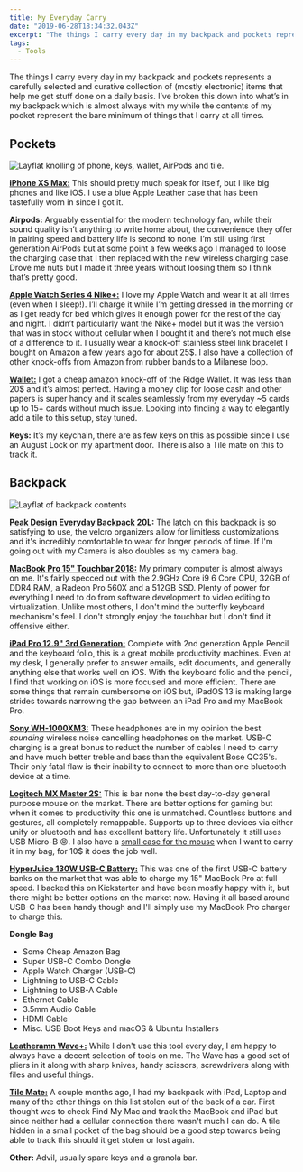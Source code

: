 ```yaml
---
title: My Everyday Carry
date: "2019-06-28T18:34:32.043Z"
excerpt: "The things I carry every day in my backpack and pockets represents a carefully selected and curative collection of (mostly electronic) items that help me get stuff done on a daily basis. I’ve broken this down into what’s in my backpack which is almost always with my while the contents of my pocket represent the bare minimum of things that I carry at all times."
tags:
  - Tools
---
```


The things I carry every day in my backpack and pockets represents a carefully selected and curative collection of (mostly electronic) items that help me get stuff done on a daily basis. I’ve broken this down into what’s in my backpack which is almost always with my while the contents of my pocket represent the bare minimum of things that I carry at all times.

## Pockets

![Layflat knolling of phone, keys, wallet, AirPods and tile. ](../assets/pocket-edc.png "Thought I would inspire myself with Adam Savage's knolling posts. ")

**[iPhone XS Max:](https://www.apple.com/shop/buy-iphone/iphone-xs)** This should pretty much speak for itself, but I like big phones and like iOS. I use a blue Apple Leather case that has been tastefully worn in since I got it.

**Airpods:** Arguably essential for the modern technology fan, while their sound quality isn’t anything to write home about, the convenience they offer in pairing speed and battery life is second to none. I’m still using first generation AirPods but at some point a few weeks ago I managed to loose the charging case that I then replaced with the new wireless charging case. Drove me nuts but I made it three years without loosing them so I think that’s pretty good.

**[Apple Watch Series 4 Nike+:](https://www.apple.com/airpods/)** I love my Apple Watch and wear it at all times (even when I sleep!). I’ll charge it while I’m getting dressed in the morning or as I get ready for bed which gives it enough power for the rest of the day and night. I didn’t particularly want the Nike+ model but it was the version that was in stock without cellular when I bought it and there’s not much else of a difference to it. I usually wear a knock-off stainless steel link bracelet I bought on Amazon a few years ago for about 25\$. I also have a collection of other knock-offs from Amazon from rubber bands to a Milanese loop.

**[Wallet:](https://www.amazon.com/gp/product/B074DSWXJZ/ref=ppx_yo_dt_b_asin_title_o02_s00?ie=UTF8&psc=1)** I got a cheap amazon knock-off of the Ridge Wallet. It was less than 20\$ and it’s almost perfect. Having a money clip for loose cash and other papers is super handy and it scales seamlessly from my everyday ~5 cards up to 15+ cards without much issue. Looking into finding a way to elegantly add a tile to this setup, stay tuned.

**Keys:** It’s my keychain, there are as few keys on this as possible since I use an August Lock on my apartment door. There is also a Tile mate on this to track it.

## Backpack

![Layflat of backpack contents](../assets/backpack-edc.png)

**[Peak Design Everyday Backpack 20L](https://www.peakdesign.com/collections/everyday-bags/products/everyday-backpack?variant=9783969284140):** The latch on this backpack is so satisfying to use, the velcro organizers allow for limitless customizations and it's incredibly comfortable to wear for longer periods of time. If I'm going out with my Camera is also doubles as my camera bag.

**[MacBook Pro 15" Touchbar 2018:](https://www.apple.com/shop/buy-mac/macbook-pro)** My primary computer is almost always on me. It's fairly specced out with the 2.9GHz Core i9 6 Core CPU, 32GB of DDR4 RAM, a Radeon Pro 560X and a 512GB SSD. Plenty of power for everything I need to do from software development to video editing to virtualization. Unlike most others, I don't mind the butterfly keyboard mechanism's feel. I don't strongly enjoy the touchbar but I don't find it offensive either.

**[iPad Pro 12.9" 3rd Generation:](https://www.apple.com/ipad-pro/)** Complete with 2nd generation Apple Pencil and the keyboard folio, this is a great mobile productivity machines. Even at my desk, I generally prefer to answer emails, edit documents, and generally anything else that works well on iOS. With the keyboard folio and the pencil, I find that working on iOS is more focused and more efficient. There are some things that remain cumbersome on iOS but, iPadOS 13 is making large strides towards narrowing the gap between an iPad Pro and my MacBook Pro.

**[Sony WH-1000XM3:](https://www.amazon.com/Sony-Noise-Cancelling-Headphones-WH1000XM3/dp/B07G4MNFS1/ref=sr_1_1_sspa?crid=1RZKXER5SHNFK&keywords=wh1000xm3&qid=1561747173&s=gateway&sprefix=WH1000%2Caps%2C184&sr=8-1-spons&psc=1)** These headphones are in my opinion the best _sounding_ wireless noise cancelling headphones on the market. USB-C charging is a great bonus to reduct the number of cables I need to carry and have much better treble and bass than the equivalent Bose QC35's. Their only fatal flaw is their inability to connect to more than one bluetooth device at a time.

**[Logitech MX Master 2S:](https://www.amazon.com/Logitech-Wireless-Cross-Computer-Control-Graphite/dp/B071YZJ1G1/ref=sr_1_3?crid=UET778O01329&keywords=mx+master+2s&qid=1561747200&s=gateway&sprefix=mx+matter+2%2Caps%2C184&sr=8-3)** This is bar none the best day-to-day general purpose mouse on the market. There are better options for gaming but when it comes to productivity this one is unmatched. Countless buttons and gestures, all completely remappable. Supports up to three devices via either unify or bluetooth and has excellent battery life. Unfortunately it still uses USB Micro-B 😡. I also have a [small case for the mouse](https://www.amazon.com/Travel-Logitech-Master-Wireless-hermitshell/dp/B01E5BAYWS/ref=sr_1_2_sspa?crid=UET778O01329&keywords=mx+master+2s&qid=1561747200&s=gateway&sprefix=mx+matter+2%2Caps%2C184&sr=8-2-spons&psc=1) when I want to carry it in my bag, for 10\$ it does the job well.

**[HyperJuice 130W USB-C Battery:](https://www.hypershop.com/collections/battery-pack/products/hyperjuice-130w-27000mah-most-powerful-usb-c-battery-pack?variant=19716546527294)** This was one of the first USB-C battery banks on the market that was able to charge my 15" MacBook Pro at full speed. I backed this on Kickstarter and have been mostly happy with it, but there might be better options on the market now. Having it all based around USB-C has been handy though and I'll simply use my MacBook Pro charger to charge this.

**Dongle Bag**

- Some Cheap Amazon Bag
- Super USB-C Combo Dongle
- Apple Watch Charger (USB-C)
- Lightning to USB-C Cable
- Lightning to USB-A Cable
- Ethernet Cable
- 3.5mm Audio Cable
- HDMI Cable
- Misc. USB Boot Keys and macOS & Ubuntu Installers

**[Leatheramn Wave+:](https://www.leatherman.com/wave-10.html)** While I don't use this tool every day, I am happy to always have a decent selection of tools on me. The Wave has a good set of pliers in it along with sharp knives, handy scissors, screwdrivers along with files and useful things.

**[Tile Mate:](https://www.thetileapp.com/en-us/store/tiles/mate?utm_campaign=226381254&utm_source=google&utm_medium=cpc&utm_content=200065419824&utm_term=-&adgroup=43107838253&gclid=CjwKCAjw9dboBRBUEiwA7VrrzdTnD427i0lrk83e4MT-f_kxbrejQfp_knQPhLew9Nz57t88JyoaKBoC5EUQAvD_BwE)** A couple months ago, I had my backpack with iPad, Laptop and many of the other things on this list stolen out of the back of a car. First thought was to check Find My Mac and track the MacBook and iPad but since neither had a cellular connection there wasn't much I can do. A tile hidden in a small pocket of the bag should be a good step towards being able to track this should it get stolen or lost again.

**Other:** Advil, usually spare keys and a granola bar.
